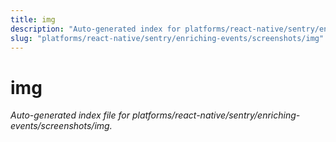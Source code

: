 ```yaml
---
title: img
description: "Auto-generated index for platforms/react-native/sentry/enriching-events/screenshots/img"
slug: "platforms/react-native/sentry/enriching-events/screenshots/img"
---
```


# img

_Auto-generated index file for platforms/react-native/sentry/enriching-events/screenshots/img._
